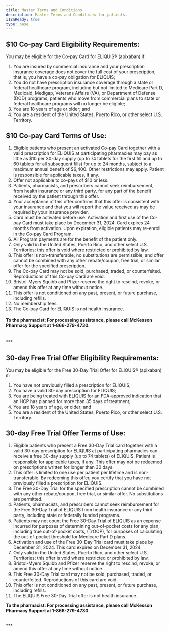 ```yaml
---
title: Master Terms and Conditions
description: Master Terms and Conditions for patients.
i18nReady: true
type: base
---
```


## $10 Co-pay Card Eligibility Requirements:

You may be eligible for the Co-pay Card for ELIQUIS® (apixaban) if:
1. You are insured by commercial insurance and your prescription insurance coverage does not cover the full cost of your prescription, that is, you have a co-pay obligation for ELIQUIS;
2. You do not have prescription insurance coverage through a state or federal healthcare program, including but not limited to Medicare Part D, Medicaid, Medigap, Veterans Affairs (VA), or Department of Defense (DOD) programs; patients who move from commercial plans to state or federal healthcare programs will no longer be eligible;
3. You are 18 years of age or older; and
4. You are a resident of the United States, Puerto Rico, or other select U.S. Territory.

## $10 Co-pay Card Terms of Use:
1. Eligible patients who present an activated Co-pay Card together with a valid prescription for ELIQUIS at participating pharmacies may pay as little as $10 per 30-day supply (up to 74 tablets for the first fill and up to 60 tablets for all subsequent fills) for up to 24 months, subject to a maximum annual benefit of $6,400. Other restrictions may apply. Patient is responsible for applicable taxes, if any.
2. Offer not applicable to co-pays of $10 or less.
3. Patients, pharmacists, and prescribers cannot seek reimbursement, from health insurance or any third party, for any part of the benefit received by the patient through this offer.
4. Your acceptance of this offer confirms that this offer is consistent with your insurance and that you will report the value received as may be required by your insurance provider.
5. Card must be activated before use. Activation and first use of the Co-pay Card must take place
by December 31, 2024. Card expires 24 months from activation. Upon expiration, eligible patients may re-enroll in the Co-pay Card Program.
6. All Program payments are for the benefit of the patient only.
7. Only valid in the United States, Puerto Rico, and other select U.S. Territories; this offer is void where restricted or prohibited by law.
8. This offer is non-transferable, no substitutions are permissible, and offer cannot be combined with any other rebate/coupon, free trial, or similar offer for the specified prescription.
9. The Co-pay Card may not be sold, purchased, traded, or counterfeited. Reproductions of this Co-pay Card are void.
10. Bristol-Myers Squibb and Pfizer reserve the right to rescind, revoke, or amend this offer at any time without notice.
11. This offer is not conditioned on any past, present, or future purchase, including refills.
12. No membership fees.
13. The Co-pay Card for ELIQUIS is not health insurance.

#### To the pharmacist: For processing assistance, please call McKesson Pharmacy Support at 1-866-279-4730.
<br />
***

## 30-day Free Trial Offer Eligibility Requirements:

You may be eligible for the Free 30-Day Trial Offer for ELIQUIS® (apixaban) if:

1. You have not previously filled a prescription for ELIQUIS;
2. You have a valid 30-day prescription for ELIQUIS;
3. You are being treated with ELIQUIS for an FDA-approved indication that an HCP has planned for more than 35 days of treatment;
4. You are 18 years of age, or older; and
5. You are a resident of the United States, Puerto Rico, or other select U.S. Territory.

## 30-day Free Trial Offer Terms of Use:
1. Eligible patients who present a Free 30-Day Trial card together with a valid 30-day prescription for ELIQUIS at participating pharmacies can receive a free 30-day supply (up to 74 tablets) of ELIQUIS. Patient is responsible for applicable taxes, if any. This offer may not be redeemed on prescriptions written for longer than 30 days.
2. This offer is limited to one use per patient per lifetime and is non-transferable. By redeeming this offer, you certify that you have not previously filled a prescription for ELIQUIS.
3. The Free 30-Day Trial for the specified prescription cannot be combined with any other rebate/coupon, free trial, or similar offer. No substitutions are permitted.
4. Patients, pharmacists, and prescribers cannot seek reimbursement for the Free 30-Day Trial of ELIQUIS from health insurance or any third party, including state or federally funded programs.
5. Patients may not count the Free 30-Day Trial of ELIQUIS as an expense incurred for purposes of determining out-of-pocket costs for any plan, including true out-of-pocket costs, (TrOOP), for purposes of calculating the out-of-pocket threshold for Medicare Part D plans.
6. Activation and use of the Free 30-Day Trial card must take place by December 31, 2024. This card expires on December 31, 2024.
7. Only valid in the United States, Puerto Rico, and other select U.S. Territories; this offer is void where restricted or prohibited by law.
8. Bristol-Myers Squibb and Pfizer reserve the right to rescind, revoke, or amend this offer at any time without notice.
9. This Free 30-Day Trial card may not be sold, purchased, traded, or counterfeited. Reproductions of this card are void.
10. This offer is not conditioned on any past, present, or future purchase, including refills. 
11. The ELIQUIS Free 30-Day Trial offer is not health insurance.

**To the pharmacist: For processing assistance, please call McKesson Pharmacy Support at 1-866-279-4730.**

<br />
***

